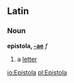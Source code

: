 ==Latin==
===Noun===
'''epistola, [[Wiktionary Appendix:Latin second declension|-ae]]''' ''f''

#a [[letter]]

[[io:Epistola]]
[[pl:Epistola]]